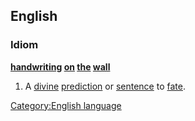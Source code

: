 ==English==

===Idiom===
'''[[handwriting]] [[on]] [[the]] [[wall]]'''

# A [[divine]] [[prediction]] or [[sentence]] to [[fate]].

[[Category:English language]]